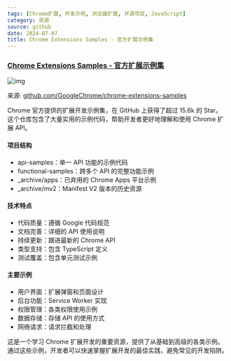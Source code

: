 ```yaml
---
tags: [Chrome扩展, 开发示例, 浏览器扩展, 开源项目, JavaScript]
category: 资源
source: github
date: 2024-07-07
title: Chrome Extensions Samples - 官方扩展示例集
---
```


### [Chrome Extensions Samples - 官方扩展示例集](https://github.com/GoogleChrome/chrome-extensions-samples)

![img](https://img.mengpeng.tech/i/2024/12/08/67554926e2259.webp)

来源: [github.com/GoogleChrome/chrome-extensions-samples](https://github.com/GoogleChrome/chrome-extensions-samples)

Chrome 官方提供的扩展开发示例集，在 GitHub 上获得了超过 15.6k 的 Star。这个仓库包含了大量实用的示例代码，帮助开发者更好地理解和使用 Chrome 扩展 API。

#### 项目结构
- api-samples：单一 API 功能的示例代码
- functional-samples：跨多个 API 的完整功能示例
- _archive/apps：已弃用的 Chrome Apps 平台示例
- _archive/mv2：Manifest V2 版本的历史资源

#### 技术特点
- 代码质量：遵循 Google 代码规范
- 文档完善：详细的 API 使用说明
- 持续更新：跟进最新的 Chrome API
- 类型支持：包含 TypeScript 定义
- 测试覆盖：包含单元测试示例

#### 主要示例
- 用户界面：扩展弹窗和页面设计
- 后台功能：Service Worker 实现
- 权限管理：各类权限使用示例
- 数据存储：存储 API 的使用方式
- 网络请求：请求拦截和处理

这是一个学习 Chrome 扩展开发的重要资源，提供了从基础到高级的各类示例。通过这些示例，开发者可以快速掌握扩展开发的最佳实践，避免常见的开发陷阱。 